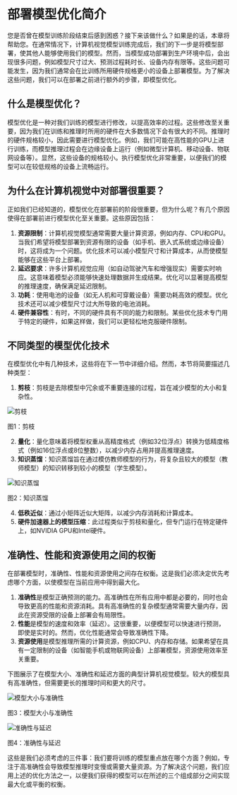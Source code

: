 # 部署模型优化简介

您是否曾在模型训练阶段结束后感到困惑？接下来该做什么？如果是的话，本章将帮助您。在通常情况下，计算机视觉模型训练完成后，我们的下一步是将模型部署，使其他人能够使用我们的模型。然而，当模型成功部署到生产环境中后，会出现很多问题，例如模型尺寸过大、预测过程耗时长、设备内存有限等。这些问题可能发生，因为我们通常会在比训练所用硬件规格更小的设备上部署模型。为了解决这些问题，我们可以在部署之前进行额外的步骤，即模型优化。

## 什么是模型优化？
模型优化是一种对我们训练的模型进行修改，以提高效率的过程。这些修改至关重要，因为我们在训练和推理时所用的硬件在大多数情况下会有很大的不同。推理时的硬件规格较小，因此需要进行模型优化。例如，我们可能在高性能的GPU上进行训练，而模型推理过程会在边缘设备上运行（例如微型计算机、移动设备、物联网设备等）。显然，这些设备的规格较小。执行模型优化非常重要，以便我们的模型可以在较低规格的设备上流畅运行。

## 为什么在计算机视觉中对部署很重要？
正如我们已经知道的，模型优化在部署前的阶段很重要，但为什么呢？有几个原因使得在部署前进行模型优化至关重要。这些原因包括：
1. **资源限制**：计算机视觉模型通常需要大量计算资源，例如内存、CPU和GPU。当我们希望将模型部署到资源有限的设备（如手机、嵌入式系统或边缘设备）时，这将成为一个问题。优化技术可以减小模型尺寸和计算成本，从而使模型能够在这些平台上部署。
2. **延迟要求**：许多计算机视觉应用（如自动驾驶汽车和增强现实）需要实时响应。这意味着模型必须能够快速处理数据并生成结果。优化可以显著提高模型的推理速度，确保满足延迟限制。
3. **功耗**：使用电池的设备（如无人机和可穿戴设备）需要功耗高效的模型。优化技术还可以减少模型尺寸过大所导致的电池消耗。
4. **硬件兼容性**：有时，不同的硬件具有不同的能力和限制。某些优化技术专门用于特定的硬件，如果这样做，我们可以更轻松地克服硬件限制。

## 不同类型的模型优化技术
在模型优化中有几种技术，这些将在下一节中详细介绍。然而，本节将简要描述几种类型：
1. **剪枝**：剪枝是去除模型中冗余或不重要连接的过程，旨在减少模型的大小和复杂性。

<div class="flex justify-center">
    <img src="https://huggingface.co/datasets/hf-vision/course-assets/resolve/main/pruning.png" alt="剪枝">
<p>图1：剪枝</p>
</div>

2. **量化**：量化意味着将模型权重从高精度格式（例如32位浮点）转换为低精度格式（例如16位浮点或8位整数），以减少内存占用并提高推理速度。
3. **知识蒸馏**：知识蒸馏旨在通过模仿教师模型的行为，将复杂且较大的模型（教师模型）的知识转移到较小的模型（学生模型）。

<div class="flex justify-center">
    <img src="https://huggingface.co/datasets/hf-vision/course-assets/resolve/main/knowledge_distillation.png" alt="知识蒸馏">
<p>图2：知识蒸馏</p>
</div>

4. **低秩近似**：通过小矩阵近似大矩阵，以减少内存消耗和计算成本。
5. **硬件加速器上的模型压缩**：此过程类似于剪枝和量化，但专门运行在特定硬件上，如NVIDIA GPU和Intel硬件。

## 准确性、性能和资源使用之间的权衡
在部署模型时，准确性、性能和资源使用之间存在权衡。这是我们必须决定优先考虑哪个方面，以使模型在当前应用中得到最大化。
1. **准确性**是模型正确预测的能力。高准确性在所有应用中都是必要的，同时也会导致更高的性能和资源消耗。具有高准确性的复杂模型通常需要大量内存，因此在资源受限的设备上部署会有局限性。
2. **性能**是模型的速度和效率（延迟）。这很重要，以便模型可以快速进行预测，即使是实时的。然而，优化性能通常会导致准确性下降。
3. **资源使用**是模型推理所需的计算资源，例如CPU、内存和存储。如果希望在具有一定限制的设备（如智能手机或物联网设备）上部署模型，资源使用效率至关重要。

下图展示了在模型大小、准确性和延迟方面的典型计算机视觉模型。较大的模型具有高准确性，但需要更长的推理时间和更大的尺寸。

<div class="flex justify-center">
    <img src="https://huggingface.co/datasets/hf-vision/course-assets/resolve/main/model_size_vs_accuracy.png" alt="模型大小与准确性">
<p>图3：模型大小与准确性</p>
</div>

<div class="flex justify-center">
    <img src="https://huggingface.co/datasets/hf-vision/course-assets/resolve/main/accuracy_vs_latency.png" alt="准确性与延迟">
<p>图4：准确性与延迟</p>
</div>

这些是我们必须考虑的三件事：我们要将训练的模型重点放在哪个方面？例如，专注于高准确性会导致模型推理时变慢或需要大量资源。为了解决这个问题，我们应用上述的优化方法之一，以便我们获得的模型可以在所述的三个组成部分之间实现最大化或平衡的权衡。
